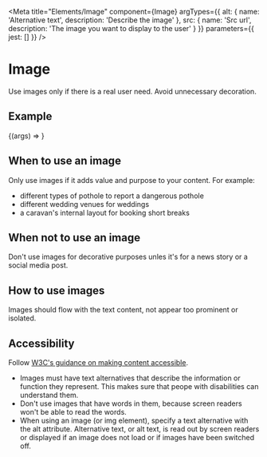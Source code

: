 
<Meta
    title="Elements/Image"
    component={Image}
    argTypes={{
        alt: {
            name: 'Alternative text',
            description: 'Describe the image'
        },
        src: {
            name: 'Src url',
            description: 'The image you want to display to the user'
        }
    }}
    parameters={{
        jest: []
    }}
/>

# Image

Use images only if there is a real user need. Avoid unnecessary decoration.

## Example

<Canvas>
    <Story name="Image" args={{
        alt: 'Autumn leaves in the woods',
        src: 'https://images.unsplash.com/photo-1603731655293-c0b1e452b36b?ixlib=rb-1.2.1&ixid=MXwxMjA3fDB8MHxwaG90by1wYWdlfHx8fGVufDB8fHw%3D&auto=format&fit=crop&w=1500&q=80'
    }}>
        {(args) => <Image {...args } />}
    </Story>
</Canvas>

<ArgsTable of={Image} />

## When to use an image

Only use images if it adds value and purpose to your content. For example:

- different types of pothole to report a dangerous pothole
- different wedding venues for weddings
- a caravan's internal layout for booking short breaks

## When not to use an image

Don't use images for decorative purposes unles it's for a news story or a social media post.

## How to use images

Images should flow with the text content, not appear too prominent or isolated.

## Accessibility

Follow [W3C's guidance on making content accessible](https://www.w3.org/TR/WCAG20-TECHS/H37.html).

- Images must have text alternatives that describe the information or function they represent. This makes sure that peope with disabilities can understand them.
- Don't use images that have words in them, because screen readers won't be able to read the words.
- When using an image (or img element), specify a text alternative with the alt attribute. Alternative text, or alt text, is read out by screen readers or displayed if an image does not load or if images have been switched off.

